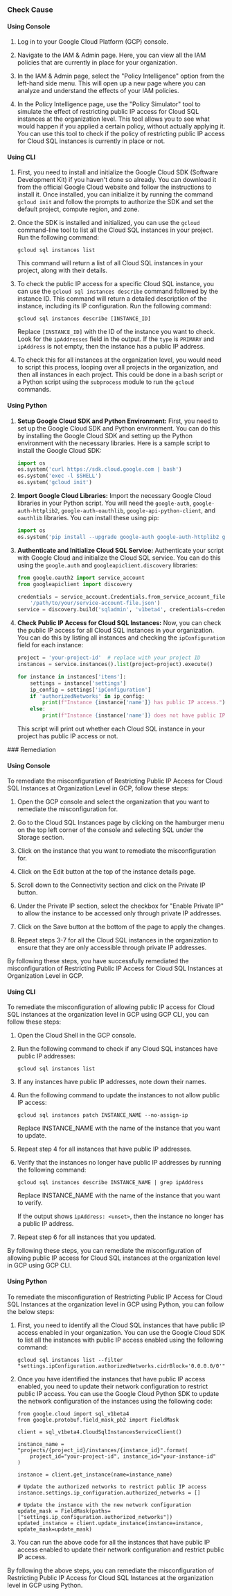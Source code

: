 

<Tabs><Tab title='Cause'>
### Check Cause

#### Using Console

1. Log in to your Google Cloud Platform (GCP) console.

2. Navigate to the IAM & Admin page. Here, you can view all the IAM policies that are currently in place for your organization.

3. In the IAM & Admin page, select the "Policy Intelligence" option from the left-hand side menu. This will open up a new page where you can analyze and understand the effects of your IAM policies.

4. In the Policy Intelligence page, use the "Policy Simulator" tool to simulate the effect of restricting public IP access for Cloud SQL instances at the organization level. This tool allows you to see what would happen if you applied a certain policy, without actually applying it. You can use this tool to check if the policy of restricting public IP access for Cloud SQL instances is currently in place or not.

#### Using CLI

1. First, you need to install and initialize the Google Cloud SDK (Software Development Kit) if you haven't done so already. You can download it from the official Google Cloud website and follow the instructions to install it. Once installed, you can initialize it by running the command `gcloud init` and follow the prompts to authorize the SDK and set the default project, compute region, and zone.

2. Once the SDK is installed and initialized, you can use the `gcloud` command-line tool to list all the Cloud SQL instances in your project. Run the following command:

   ```
   gcloud sql instances list
   ```

   This command will return a list of all Cloud SQL instances in your project, along with their details.

3. To check the public IP access for a specific Cloud SQL instance, you can use the `gcloud sql instances describe` command followed by the instance ID. This command will return a detailed description of the instance, including its IP configuration. Run the following command:

   ```
   gcloud sql instances describe [INSTANCE_ID]
   ```

   Replace `[INSTANCE_ID]` with the ID of the instance you want to check. Look for the `ipAddresses` field in the output. If the `type` is `PRIMARY` and `ipAddress` is not empty, then the instance has a public IP address.

4. To check this for all instances at the organization level, you would need to script this process, looping over all projects in the organization, and then all instances in each project. This could be done in a bash script or a Python script using the `subprocess` module to run the `gcloud` commands.

#### Using Python

1. **Setup Google Cloud SDK and Python Environment:**
   First, you need to set up the Google Cloud SDK and Python environment. You can do this by installing the Google Cloud SDK and setting up the Python environment with the necessary libraries. Here is a sample script to install the Google Cloud SDK:

   ```python
   import os
   os.system('curl https://sdk.cloud.google.com | bash')
   os.system('exec -l $SHELL')
   os.system('gcloud init')
   ```

2. **Import Google Cloud Libraries:**
   Import the necessary Google Cloud libraries in your Python script. You will need the `google-auth`, `google-auth-httplib2`, `google-auth-oauthlib`, `google-api-python-client`, and `oauthlib` libraries. You can install these using pip:

   ```python
   import os
   os.system('pip install --upgrade google-auth google-auth-httplib2 google-auth-oauthlib google-api-python-client oauthlib')
   ```

3. **Authenticate and Initialize Cloud SQL Service:**
   Authenticate your script with Google Cloud and initialize the Cloud SQL service. You can do this using the `google.auth` and `googleapiclient.discovery` libraries:

   ```python
   from google.oauth2 import service_account
   from googleapiclient import discovery

   credentials = service_account.Credentials.from_service_account_file(
       '/path/to/your/service-account-file.json')
   service = discovery.build('sqladmin', 'v1beta4', credentials=credentials)
   ```

4. **Check Public IP Access for Cloud SQL Instances:**
   Now, you can check the public IP access for all Cloud SQL instances in your organization. You can do this by listing all instances and checking the `ipConfiguration` field for each instance:

   ```python
   project = 'your-project-id'  # replace with your project ID
   instances = service.instances().list(project=project).execute()

   for instance in instances['items']:
       settings = instance['settings']
       ip_config = settings['ipConfiguration']
       if 'authorizedNetworks' in ip_config:
           print(f"Instance {instance['name']} has public IP access.")
       else:
           print(f"Instance {instance['name']} does not have public IP access.")
   ```

   This script will print out whether each Cloud SQL instance in your project has public IP access or not.

</Tab>

<Tab title='Remediation'>
### Remediation

#### Using Console

To remediate the misconfiguration of Restricting Public IP Access for Cloud SQL Instances at Organization Level in GCP, follow these steps:

1. Open the GCP console and select the organization that you want to remediate the misconfiguration for.

2. Go to the Cloud SQL Instances page by clicking on the hamburger menu on the top left corner of the console and selecting SQL under the Storage section.

3. Click on the instance that you want to remediate the misconfiguration for.

4. Click on the Edit button at the top of the instance details page.

5. Scroll down to the Connectivity section and click on the Private IP button.

6. Under the Private IP section, select the checkbox for "Enable Private IP" to allow the instance to be accessed only through private IP addresses.

7. Click on the Save button at the bottom of the page to apply the changes.

8. Repeat steps 3-7 for all the Cloud SQL instances in the organization to ensure that they are only accessible through private IP addresses.

By following these steps, you have successfully remediated the misconfiguration of Restricting Public IP Access for Cloud SQL Instances at Organization Level in GCP.

#### Using CLI

To remediate the misconfiguration of allowing public IP access for Cloud SQL instances at the organization level in GCP using GCP CLI, you can follow these steps:

1. Open the Cloud Shell in the GCP console.

2. Run the following command to check if any Cloud SQL instances have public IP addresses:

   ```
   gcloud sql instances list
   ```

3. If any instances have public IP addresses, note down their names.

4. Run the following command to update the instances to not allow public IP access:

   ```
   gcloud sql instances patch INSTANCE_NAME --no-assign-ip
   ```

   Replace INSTANCE_NAME with the name of the instance that you want to update.

5. Repeat step 4 for all instances that have public IP addresses.

6. Verify that the instances no longer have public IP addresses by running the following command:

   ```
   gcloud sql instances describe INSTANCE_NAME | grep ipAddress
   ```

   Replace INSTANCE_NAME with the name of the instance that you want to verify.

   If the output shows `ipAddress: <unset>`, then the instance no longer has a public IP address.

7. Repeat step 6 for all instances that you updated.

By following these steps, you can remediate the misconfiguration of allowing public IP access for Cloud SQL instances at the organization level in GCP using GCP CLI.

#### Using Python

To remediate the misconfiguration of Restricting Public IP Access for Cloud SQL Instances at the organization level in GCP using Python, you can follow the below steps:

1. First, you need to identify all the Cloud SQL instances that have public IP access enabled in your organization. You can use the Google Cloud SDK to list all the instances with public IP access enabled using the following command:

   ```
   gcloud sql instances list --filter "settings.ipConfiguration.authorizedNetworks.cidrBlock='0.0.0.0/0'"
   ```

2. Once you have identified the instances that have public IP access enabled, you need to update their network configuration to restrict public IP access. You can use the Google Cloud Python SDK to update the network configuration of the instances using the following code:

   ```
   from google.cloud import sql_v1beta4
   from google.protobuf.field_mask_pb2 import FieldMask

   client = sql_v1beta4.CloudSqlInstancesServiceClient()

   instance_name = "projects/{project_id}/instances/{instance_id}".format(
       project_id="your-project-id", instance_id="your-instance-id"
   )

   instance = client.get_instance(name=instance_name)

   # Update the authorized networks to restrict public IP access
   instance.settings.ip_configuration.authorized_networks = []

   # Update the instance with the new network configuration
   update_mask = FieldMask(paths=["settings.ip_configuration.authorized_networks"])
   updated_instance = client.update_instance(instance=instance, update_mask=update_mask)
   ```

3. You can run the above code for all the instances that have public IP access enabled to update their network configuration and restrict public IP access.

By following the above steps, you can remediate the misconfiguration of Restricting Public IP Access for Cloud SQL Instances at the organization level in GCP using Python.


</Tab>
</Tabs>